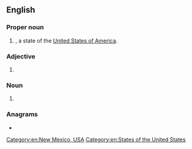 {{also|nm|Nm|n/m|N.M.}}
==English==

===Proper noun===
{{head|en|proper noun}}

# {{initialism of|lang=en|[[New Mexico]]|nodot=1}}, a state of the [[United States of America]].

===Adjective===
{{en-adj|-}}

# {{initialism of|lang=en|[[not]] [[meaningful]]}}

===Noun===
{{head|en|noun}}

# {{initialism of|lang=en|nautical mile}}

===Anagrams===
* {{anagrams|en|a=mn|MN|Mn|mn}}

[[Category:en:New Mexico, USA]]
[[Category:en:States of the United States]]